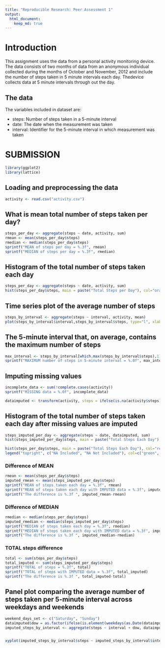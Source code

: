 ```yaml
---
title: "Reproducible Research: Peer Assessment 1"
output: 
  html_document:
    keep_md: true
---
```


# Introduction

This assignment uses the data from a personal activity monitoring device. The data consists of two months of data from an anonymous individual collected during the months of October and November, 2012 and include the number of steps taken in 5 minute intervals each day. Thedevice collects data at 5 minute intervals through out the day. 

## The data

The variables included in dataset are:

* steps: Number of steps taken in a 5-minute interval
* date: The date when the measurement was taken
* interval: Identifier for the 5-minute interval in which measurement was taken

# SUBMISSION


```r
library(ggplot2)
library(lattice)
```

## Loading and preprocessing the data
```r
activity <- read.csv("activity.csv")
```

## What is mean total number of steps taken per day?

```r
steps_per_day <- aggregate(steps ~ date, activity, sum)
rmean <- mean(steps_per_day$steps)
rmedian <- median(steps_per_day$steps)
sprintf("MEAN of steps per day = %.3f", rmean)
sprintf("MEDIAN of steps per day = %.3f", rmedian)
```

## Histogram of the total number of steps taken each day
```r
steps_per_day <- aggregate(steps ~ date, activity, sum)
hist(steps_per_day$steps, main = paste("Total Steps per Day"), col="orange", xlab="Number of Steps")
```

## Time series plot of the average number of steps
```r
steps_by_interval <- aggregate(steps ~ interval, activity, mean)
plot(steps_by_interval$interval,steps_by_interval$steps, type="l", xlab="Interval", ylab="Number of Steps",main="Average Number of Steps per Day by Interval")
```

## The 5-minute interval that, on average, contains the maximum number of steps
```r
max_interval <- steps_by_interval[which.max(steps_by_interval$steps),1]
sprintf("MAXIMUM number of steps in 5-minute interval = %.0f", max_interval)
```

## Imputing missing values
```r
incomplete_data <- sum(!complete.cases(activity))
sprintf("MISSING data = %.0f", incomplete_data)
```


```r
dataimputed <- transform(activity, steps = ifelse(is.na(activity$steps), steps_by_interval$steps[match(activity$interval, steps_by_interval$interval)], activity$steps))
```

## Histogram of the total number of steps taken each day after missing values are imputed
```r
steps_imputed_per_day <- aggregate(steps ~ date, dataimputed, sum)
hist(steps_imputed_per_day$steps, main = paste("Total Steps Each Day"), col="green", xlab="Number of Steps")

hist(steps_per_day$steps, main = paste("Total Steps Each Day"), col="red", xlab="Number of Steps", add=T)
legend("topright", c("NA Included", "NA Not Included"), col=c("green", "red"), lwd=10)
```

### Difference of MEAN
```r
rmean <- mean(steps_per_day$steps)
imputed_rmean <- mean(steps_imputed_per_day$steps)
sprintf("MEAN of steps taken each day = %.3f", rmean)
sprintf("MEAN of steps taken each day with IMPUTED data = %.3f", imputed_rmean)
sprintf("The difference is %.3f ", imputed_rmean-rmean)
```

### Difference of MEDIAN
```r
rmedian <- median(steps_per_day$steps)
imputed_rmedian <- median(steps_imputed_per_day$steps)
sprintf("MEDIAN of steps taken each day = %.3f", rmedian)
sprintf("MEDIAN of steps taken each day with IMPUTED data = %.3f", imputed_rmedian)
sprintf("The difference is %.3f ", imputed_rmedian-rmedian)
```

### TOTAL steps difference
```r
total <- sum(steps_per_day$steps)
total_imputed <- sum(steps_imputed_per_day$steps)
sprintf("TOTAL of steps = %.3f", total)
sprintf("TOTAL of steps with IMPUTED data = %.3f", total_imputed)
sprintf("The difference is %.3f ", total_imputed-total)
```

## Panel plot comparing the average number of steps taken per 5-minute interval across weekdays and weekends
```r
weekend_days_set <- c("Saturday", "Sunday")
dataimputed$dow = as.factor(ifelse(is.element(weekdays(as.Date(dataimputed$date)),weekend_days_set), "Weekend", "Weekday"))
imputed_steps_by_interval <- aggregate(steps ~ interval + dow, dataimputed, mean)


xyplot(imputed_steps_by_interval$steps ~ imputed_steps_by_interval$interval|imputed_steps_by_interval$dow, main="Average Steps per Day by Interval",xlab="Interval", ylab="Steps",layout=c(1,2), type="l")
```
